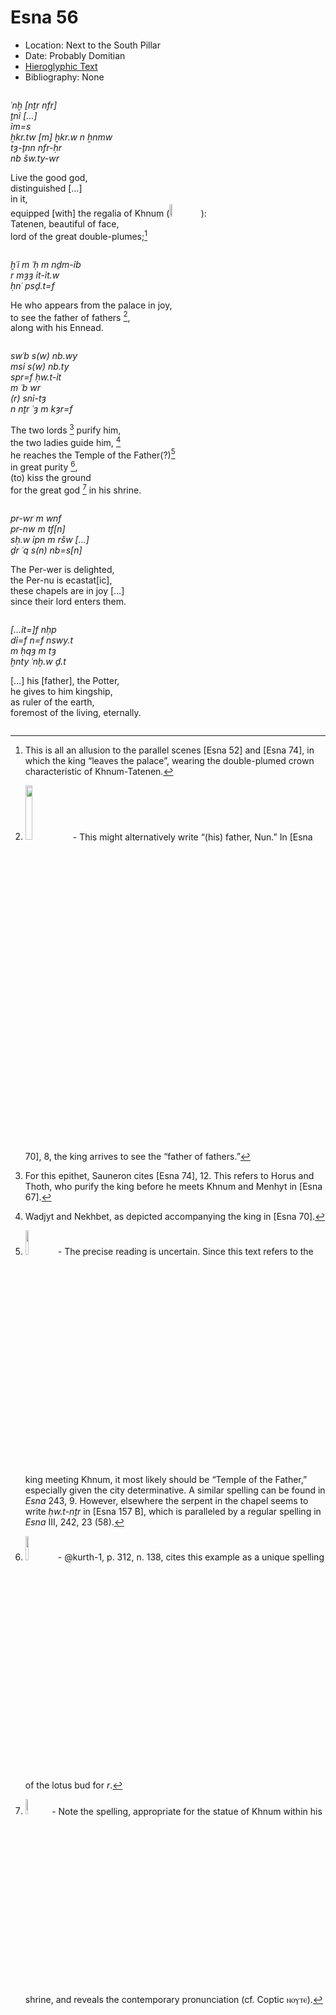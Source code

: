 # Esna 56 {-}  
  
- Location: Next to the South Pillar  
- Date: Probably Domitian  
- [Hieroglyphic Text](https://www.ifao.egnet.net/uploads/publications/enligne/Temples-Esna002.pdf#page=197){target="_blank"}  
- Bibliography: None  
  
<style>  
  .col2 {  
    columns: 2 300px;         /* number of columns and width in pixels*/  
    -webkit-columns: 2 300px; /* chrome, safari */  
    -moz-columns: 2 300px;    /* firefox */  
    -webkit-column-break-inside: avoid;  
    -page-break-inside: avoid;  
    -break-inside: avoid;  
  }  
  
</style>  
  
  
<div class="col2">  
  
  
*ʿnḫ [nṯr nfr]  *  
*ṯnỉ [...]   *  
*ỉm=s  *  
*ẖkr.tw [m] ḫkr.w n ẖnmw   *  
  *tȝ-ṯnn nfr-ḥr   *  
    *nb šw.ty-wr  *  
    
Live the good god,  
distinguished [...]  
in it,  
equipped [with] the regalia of Khnum (![](images/56_0.png){width=10%}):  
  Tatenen, beautiful of face,  
  lord of the great double-plumes;[^fn-56-1]  
  
</div>  
<div class="col2">  
  
*ḫʿỉ m ʿḥ m nḏm-ỉb  *  
  *r mȝȝ ỉt-ỉt.w  *  
    *ḥnʿ psḏ.t=f  *  
        
He who appears from the palace in joy,  
  to see the father of fathers [^fn-56-2],  
    along with his Ennead.  
  
</div>  
<div class="col2">  
  
*swʿb s(w) nb.wy  *  
*msỉ s(w) nb.ty  *  
*spr=f ḥw.t-ỉt  *  
  *m ʿb wr  *  
*(r) snỉ-tȝ    *  
  *n nṯr ʿȝ m kȝr=f  *  
  
The two lords [^fn-56-3] purify him,  
the two ladies guide him, [^fn-56-4]  
he reaches the Temple of the Father(?)[^fn-56-5]  
  in great purity [^fn-56-6],  
(to) kiss the ground   
  for the great god [^fn-56-7] in his shrine.  
  
</div>  
<div class="col2">  
  
*pr-wr m wnf  *  
*pr-nw m tf[n]  *  
*sḥ.w ỉpn m ršw [...]  *  
  *ḏr ʿq s(n) nb=s[n]  *  
    
The Per-wer is delighted,  
the Per-nu is ecastat[ic],  
these chapels are in joy [...]  
  since their lord enters them.  
  
</div>  
<div class="col2">  
  
*[...ỉt=]f nḥp  *  
*dỉ=f n=f nswy.t   *  
  *m ḥqȝ m tȝ   *  
    *ḫnty ʿnḫ.w ḏ.t  *  
  
[...] his [father], the Potter,  
he gives to him kingship,  
  as ruler of the earth,  
    foremost of the living, eternally.  
  
</div>  
  
[^fn-56-1]: This is all an allusion to the parallel scenes [Esna 52] and [Esna 74], in which the king "leaves the palace", wearing the double-plumed crown characteristic of Khnum-Tatenen.  
  
[^fn-56-2]: ![](images/56_1.png){width=15%} - This might alternatively write "(his) father, Nun." In [Esna 70], 8, the king arrives to see the "father of fathers."
  
[^fn-56-3]: For this epithet, Sauneron cites [Esna 74], 12. This refers to Horus and Thoth, who purify the king before he meets Khnum and Menhyt in [Esna 67].  
  
[^fn-56-4]: Wadjyt and Nekhbet, as depicted accompanying the king in [Esna 70].  
  
[^fn-56-5]: ![](images/56_4.png){width=10%} - The precise reading is uncertain. Since this text refers to the king meeting Khnum, it most likely should be "Temple of the Father," especially given the city determinative. A similar spelling can be found in *Esna* 243, 9. However, elsewhere the serpent in the chapel seems to write *ḥw.t-nṯr* in [Esna 157 B], which is paralleled by a regular spelling in *Esna* III, 242, 23 (58).
  
[^fn-56-6]: ![](images/56_2.png){width=10%} - @kurth-1, p. 312, n. 138, cites this example as a unique spelling of the lotus bud for *r*.  
  
[^fn-56-7]: ![](images/56_3.png){width=8%} - Note the spelling, appropriate for the statue of Khnum within his shrine, and reveals the contemporary pronunciation (cf. Coptic ⲛⲟⲩⲧⲉ).